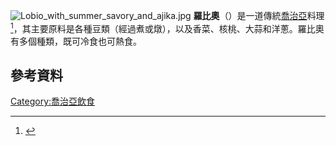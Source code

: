 {{expand|time=2015-12-14T09:49:58+00:00}}
[[File:Lobio_with_summer_savory_and_ajika.jpg|thumb]]
'''羅比奧'''（{{lang-ka|ლობიო}}）是一道傳統[[喬治亞|喬治亞]]料理<ref>{{cite book |title=The Georgian Feast: The Vibrant Culture and Savory Food of the Republic of Georgia |last=Goldstein |first=Darra |authorlink= |coauthors= |year=1999 |publisher=University of California Press |location= |isbn=0520219295 |page=156 |pages= |url=http://books.google.com/books?id=3PM_FnWgPBAC&pg=PA156 |accessdate= |archive-date=2017-07-28 |archive-url=https://web.archive.org/web/20170728005308/https://books.google.com/books?id=3PM_FnWgPBAC&pg=PA156 |dead-url=no }}</ref>，其主要原料是各種豆類（經過煮或燉），以及香菜、核桃、大蒜和洋蔥。羅比奧有多個種類，既可冷食也可熱食。
==參考資料==
{{Reflist}}
[[Category:喬治亞飲食|Category:喬治亞飲食]]
{{food-stub}}